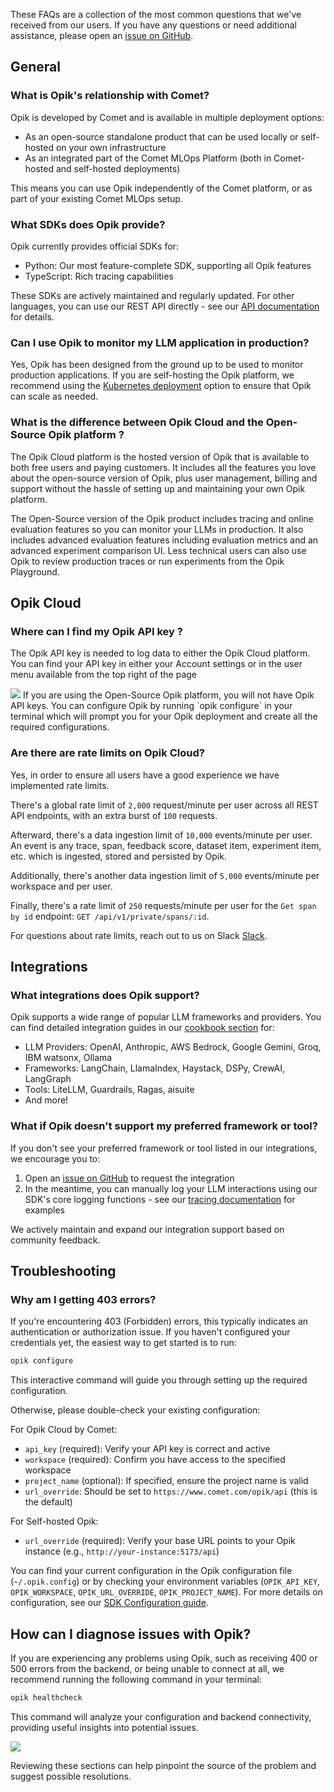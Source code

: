 These FAQs are a collection of the most common questions that we've received from our users. If you have any questions or need additional assistance,
please open an [issue on GitHub](https://github.com/comet-ml/opik/issues).

## General

### What is Opik's relationship with Comet?

Opik is developed by Comet and is available in multiple deployment options:

- As an open-source standalone product that can be used locally or self-hosted on your own infrastructure
- As an integrated part of the Comet MLOps Platform (both in Comet-hosted and self-hosted deployments)

This means you can use Opik independently of the Comet platform, or as part of your existing Comet MLOps setup.

### What SDKs does Opik provide?

Opik currently provides official SDKs for:

- Python: Our most feature-complete SDK, supporting all Opik features
- TypeScript: Rich tracing capabilities

These SDKs are actively maintained and regularly updated. For other languages, you can use our REST API directly - see our [API documentation](/docs/opik/reference/rest-api/overview) for details.

### Can I use Opik to monitor my LLM application in production?

Yes, Opik has been designed from the ground up to be used to monitor production applications. If you are self-hosting the
Opik platform, we recommend using the [Kubernetes deployment](/self-host/overview) option to ensure that Opik can scale as needed.

### What is the difference between Opik Cloud and the Open-Source Opik platform ?

The Opik Cloud platform is the hosted version of Opik that is available to both
free users and paying customers. It includes all the features you love about
the open-source version of Opik, plus user management, billing and support without
the hassle of setting up and maintaining your own Opik platform.

The Open-Source version of the Opik product includes tracing and online evaluation
features so you can monitor your LLMs in production. It also includes advanced
evaluation features including evaluation metrics and an advanced experiment
comparison UI. Less technical users can also use Opik to review production traces
or run experiments from the Opik Playground.

## Opik Cloud

### Where can I find my Opik API key ?

The Opik API key is needed to log data to either the Opik Cloud platform. You can
find your API key in either your Account settings or in the user menu available
from the top right of the page

<Frame>
  <img src="/img/faq/opik_api_key.png" />
</Frame>

<Tip>
  If you are using the Open-Source Opik platform, you will not have Opik API keys. You can configure Opik by running
  `opik configure` in your terminal which will prompt you for your Opik deployment and create all the required
  configurations.
</Tip>

### Are there are rate limits on Opik Cloud?

Yes, in order to ensure all users have a good experience we have implemented rate limits.

There's a global rate limit of `2,000` request/minute per user across all REST API endpoints, with an extra burst of
`100` requests.

Afterward, there's a data ingestion limit of `10,000` events/minute per user. An event is any trace, span,
feedback score, dataset item, experiment item, etc. which is ingested, stored and persisted by Opik.

Additionally, there's another data ingestion limit of `5,000` events/minute per workspace and per user.

Finally, there's a rate limit of `250` requests/minute per user for the `Get span by id` endpoint:
`GET /api/v1/private/spans/:id`.

For questions about rate limits, reach out to us on Slack [Slack](https://chat.comet.com).

## Integrations

### What integrations does Opik support?

Opik supports a wide range of popular LLM frameworks and providers. You can find detailed integration guides in our [cookbook section](/cookbook/overview#integration-examples) for:

- LLM Providers: OpenAI, Anthropic, AWS Bedrock, Google Gemini, Groq, IBM watsonx, Ollama
- Frameworks: LangChain, LlamaIndex, Haystack, DSPy, CrewAI, LangGraph
- Tools: LiteLLM, Guardrails, Ragas, aisuite
- And more!

### What if Opik doesn't support my preferred framework or tool?

If you don't see your preferred framework or tool listed in our integrations, we encourage you to:

1. Open an [issue on GitHub](https://github.com/comet-ml/opik/issues) to request the integration
2. In the meantime, you can manually log your LLM interactions using our SDK's core logging functions - see our [tracing documentation](/docs/opik/tracing/log_traces) for examples

We actively maintain and expand our integration support based on community feedback.

## Troubleshooting

### Why am I getting 403 errors?

If you're encountering 403 (Forbidden) errors, this typically indicates an authentication or authorization issue. If you haven't configured your credentials yet, the easiest way to get started is to run:

```bash
opik configure
```

This interactive command will guide you through setting up the required configuration.

Otherwise, please double-check your existing configuration:

For Opik Cloud by Comet:

- `api_key` (required): Verify your API key is correct and active
- `workspace` (required): Confirm you have access to the specified workspace
- `project_name` (optional): If specified, ensure the project name is valid
- `url_override`: Should be set to `https://www.comet.com/opik/api` (this is the default)

For Self-hosted Opik:

- `url_override` (required): Verify your base URL points to your Opik instance (e.g., `http://your-instance:5173/api`)

You can find your current configuration in the Opik configuration file (`~/.opik.config`) or by checking your environment variables (`OPIK_API_KEY`, `OPIK_WORKSPACE`, `OPIK_URL_OVERRIDE`, `OPIK_PROJECT_NAME`). For more details on configuration, see our [SDK Configuration guide](/docs/opik/tracing/sdk_configuration).

## How can I diagnose issues with Opik?

If you are experiencing any problems using Opik, such as receiving 400 or 500 errors from the backend, or being unable to connect at all, we recommend running the following command in your terminal:

```bash
opik healthcheck
```

This command will analyze your configuration and backend connectivity, providing useful insights into potential issues.

<Frame>
  <img src="../img/healthcheck.png" />
</Frame>

Reviewing these sections can help pinpoint the source of the problem and suggest possible resolutions.
